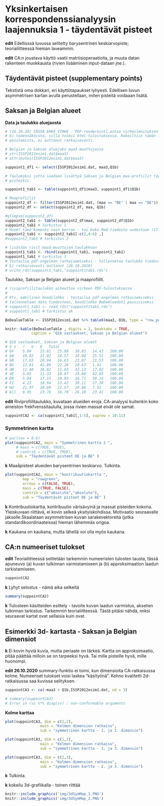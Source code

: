 # Yksinkertaisen korrespondenssianalyysin laajennuksia 1 - täydentävät pisteet

**edit** Edellisssä luvussa selitetty barysentrinen keskiarvopiste;
 teorialiitteessä hieman laveammin.

 **edit** CA:n joustava käyttö vaatii matriisioperaatioita, ja muuta datan rakenteen
 muokkausta (rivien lisääminen input-dataan jne.).
 

## Täydentävät pisteet (supplementary points)

Tekstistä oma dokkari, eri käyttötapaukset lyhyesti. Edellisen luvun asymmetrisen
kartan avulla perustellaan, miten pisteitä voidaaan lisätä.

## Saksan ja Belgian alueet

**Data ja taulukko aluejaosta**

```r
# (26.10.20) TÄSSÄ EHKÄ VIRHE - PDF-renderöinti antaa virheilmoituksen?
# Ei todennäköistä, sillä toimii html-tulostuksessa. Kokeiltiin tämän lohkon
# poistamista, ei auttanut ratkaisevasti.

# Belgian ja Saksan aluejako maa3-muuttujassa
# str(ISSP2012esim1.dat$maa3)
# attributes(ISSP2012esim1.dat$maa3)

suppoint1_df1 <- select(ISSP2012esim1.dat, maa3,Q1b)

# Taulukoksi jotta saadaan lisättyä Saksan ja Belgian maa-profiilit täydentäviksi
# pisteiksi.

suppoint1_tab1 <- table(suppoint1_df1$maa3, suppoint1_df1$Q1b)

# Maaprofiilit
suppoint2_df <- filter(ISSP2012esim1.dat, (maa == "BE" | maa == "DE"))
suppoint2_df <- select(suppoint2_df, maa, Q1b)

#glimpse(suppoint2_df)
suppoint2_tab1 <- table(suppoint2_df$maa, suppoint2_df$Q1b)
suppoint2_tab1 # tarkistus 1
# Huom! tämä komento vain kerran - tai koko Rmd-tiedosto uudestaan (17.10.20)
suppoint2_tab1 <- suppoint2_tab1[-c(2,4:6) ,]
#suppoint2_tab1 # tarkistus 2

# lisätään rivit maa3-muuttujan taulukkoon
suppoint1_tab1 <- rbind(suppoint1_tab1, suppoint2_tab1)
suppoint1_tab1 # tarkistus 3
# Testailua pdf-ongelman ratkaisemiseksi - tallennetaa taulukko tiedostoksi
# Ei ratkaisevasti auttanut (26.10.2020)
# write_rds(suppoint1_tab1,"suppoint1tab1.rds")
```

Taulukko, Saksan ja Belgian alueet ja maaprofiilit.
```r
# riviprofiilitaulukko aiheuttaa virheen PDF-tulostuksessa 
# 
# Kts. edellinen koodilohko - testailua pdf-ongelman ratkaisemiseksi
# tallennetaan data tiedostoon, koodilohko BeDeAluedat1 passiviseksi
# suppoint1_tab1 <- read_rds("suppoint1tab1.rds")
# suppoint1_tab1 # tarkistus ok

BeDealueTable <- ISSP2012esim1.dat %>% tableX(maa3, Q1b, type = "row_perc")

knitr::kable(BeDealueTable , digits = 2, booktabs = TRUE,
            caption = "Q1b vastaukset, Saksan ja Belgian alueet")

# Q1b vastaukset, Saksan ja Belgian alueet
# S	s	?	e	E	Total
# bF	5.04	23.81	25.89	30.83	14.43	100.00
# bW	10.82	21.02	18.57	24.08	25.51	100.00
# bB	17.03	20.94	16.63	23.87	21.53	100.00
# BG	12.81	42.89	22.26	20.63	1.41	100.00
# dW	11.40	26.82	11.83	32.13	17.82	100.00
# dE	5.85	11.33	10.97	29.80	42.05	100.00
# DK	5.04	17.15	10.95	16.71	50.14	100.00
# FI	4.23	16.94	13.42	38.11	27.30	100.00
# HU	21.97	28.89	22.57	19.06	7.52	100.00
# All	9.95	23.76	16.79	26.10	23.41	100.00

```

**edit** Riviprofiilitaulukko, kuvataan alueiden eroja. CA-analyysi kuitenkin koko
aineiston frekfvenssitaululla, jossa rivien massat eivät ole samat.
```r
suppointCA2 <- ca(suppoint1_tab1[,1:5], suprow = 10:11)

```


### Symmetrinen kartta

```r
# par(cex = 0.6)
plot(suppointCA2, main = "Symmetrinen kartta 1 ",
     # mass = c(TRUE, TRUE),
     # contrib = c(TRUE, TRUE),
     sub = "Täydentävät pisteet DE ja BE" )
```

**k** Maaåpisteet alueiden barysentrinen keskiarvo. Tulkinta.



```r

plot(suppointCA2, main = "kontribuutiokartta ",
        map = "rowgreen",
        arrows = c(FALSE, TRUE),
        mass = c(TRUE, FALSE),
        contrib = c("absolute","absolute"),
        sub = "Täydentävät pisteet DE ja BE" )

```


**k** Kontribuutiokartta, kontribuutio värisävyinä ja massat pisteiden kokona.
Yleiskuvaan riittävä, ei kovin selkeä yksityiskohdissa. Motivaatio seuraavalle
jaksolle.Skaalataan asymmetrisen kuvan sarakevektoreita (jotka standardikoordinaateissa)
hieman lähemmäs origoa.

**k** Kaukana on kaukana, mutta lähellä voi olla myös kaukana.

## CA:n numeeriset tulokset

**edit** Teorialiitteessä selitetään tarkemmin numeeristen tulosten tausta, tässä
apuneuvo (a) kuvan tulkinnan varmistamiseen ja (b) approksimaation laadun
tarkistamiseen.

```r

suppointCA2
```

**k** Lyhyt selostus - nämä aika selkeitä

```r

summary(suppointCA2)

```

**k** Tulosteen käsitteiden esittely - tavoite kuvan laadun varmistus, akselien
tulkinnan tarkistus. Tarkemmin teorialiitteessä. Tästä pitäisi nähdä, miksi seuraavat
kartat ovat sellaisia kuin ovat.
 

## Esimerkki 3d- kartasta - Saksan ja Belgian dimensiot

 **k** Ei kovin hyviä kuvia, mutta periaate on tärkeä. Kartta on approksimaatio,
 pitää päättää milloin se on tarpeeksi hyvä. Tai mille pisteille hyvä, mille huonompi.
 
**edit 26.10.2020** summary-funktio ei toimi, kun dimensioita CA-ratkaisussa kolme.
Numeeriset tulokset voisi laskea "käsityönä". Kehno kvalitetti 2d-ratkaisussa saa
kuvissa selityksen.
 
```r
suppointCA3 <- ca(~maa3 + Q1b,ISSP2012esim1.dat, nd = 3)

# summary(suppointCA3)
# Error in rsc %*% diag(sv) : non-conformable arguments
```
 
 **Kolme karttaa**
```r
plot(suppointCA3, dim = c(1,2),
                main = "Kolmen dimension ratkaisu",
                sub = "symmetrinen kartta - 1. ja 2. dimensio")


```
 
```r
plot(suppointCA3, dim = c(1,3),
                main = "Kolmen dimension ratkaisu",
                sub = "symmetrinen kartta - 1. ja 3. dimensio")


```


```r
plot(suppointCA3, dim = c(2,3),
                main = "Kolmen dimension ratkaisu",
                sub = "symmetrinen kartta - 2. ja 3. dimensio")

```

**k** Tulkinta.

**k** kokeilu 3d-grafiikalla - toinen riittää

```r
knitr::include_graphics('img/3dSymMap_1.PNG')
knitr::include_graphics('img/3dSymMap_2.PNG')
```
